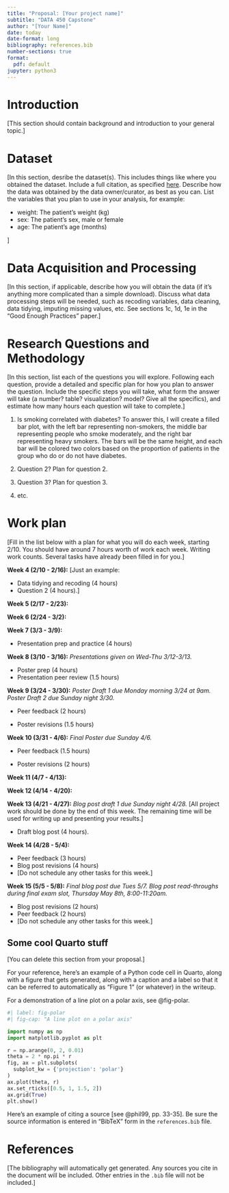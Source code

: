```yaml
---
title: "Proposal: [Your project name]"
subtitle: "DATA 450 Capstone"
author: "[Your Name]"
date: today
date-format: long
bibliography: references.bib
number-sections: true
format:
  pdf: default
jupyter: python3
---
```


# Introduction

[This section should contain background and introduction to your general topic.]

# Dataset

[In this section, desribe the dataset(s). This includes things like where you
obtained the dataset. Include a full citation, as specified 
[here](https://guides.lib.umich.edu/c.php?g=282964&p=3285995). Describe how the
data was obtained by the data owner/curator, as best as you can. List the 
variables that you plan to use in your analysis, for example:

* weight: The patient's weight (kg)
* sex: The patient's sex, male or female
* age: The patient's age (months)

]

# Data Acquisition and Processing

[In this section, if applicable, describe how you will obtain the data (if it's
anything more complicated than a simple download). Discuss what data 
processing steps will be needed, such as recoding variables, data cleaning,
data tidying, imputing missing values, etc. See sections 1c, 1d, 1e in the 
"Good Enough Practices" paper.]

# Research Questions and Methodology

[In this section, list each of the questions you will explore. Following each
question, provide a detailed and specific plan for how you plan to answer the 
question. Include the specific steps you will take, what form the answer will 
take (a number? table? visualization? model? Give all the specifics), and 
estimate how many hours each question will take to complete.]

1. Is smoking correlated with diabetes? To answer this, I will create a filled
bar plot, with the left bar representing non-smokers, the middle bar
representing people who smoke moderately, and the right bar representing heavy
smokers. The bars will be the same height, and each bar will be
colored two colors based on the proportion of patients in the group who do or
do not have diabetes.

2. Question 2? Plan for question 2.

3. Question 3? Plan for question 3.

4. etc.

# Work plan

[Fill in the list below with a plan for what you will do each week, starting 2/10. You should
have around 7 hours worth of work each week. Writing work counts. Several tasks
have already been filled in for you.]

**Week 4 (2/10 - 2/16):** [Just an example: 

* Data tidying and recoding (4 hours)
* Question 2 (4 hours).]

**Week 5 (2/17 - 2/23):**

**Week 6 (2/24 - 3/2):**

**Week 7 (3/3 - 3/9):**

* Presentation prep and practice (4 hours)

**Week 8 (3/10 - 3/16):** *Presentations given on Wed-Thu 3/12-3/13.*

* Poster prep (4 hours)
* Presentation peer review (1.5 hours)

**Week 9 (3/24 - 3/30):** *Poster Draft 1 due Monday morning 3/24 at 9am. Poster Draft 2 due Sunday night 3/30.*

* Peer feedback (2 hours)

* Poster revisions (1.5 hours)

**Week 10 (3/31 - 4/6):** *Final Poster due Sunday 4/6.*

* Peer feedback (1.5 hours)

* Poster revisions (2 hours)

**Week 11 (4/7 - 4/13):**

**Week 12 (4/14 - 4/20):**

**Week 13 (4/21 - 4/27):** *Blog post draft 1 due Sunday night 4/28.*
[All project work should be done by the end of this 
week. The remaining time will be used for writing up and presenting your results.]

* Draft blog post (4 hours).

**Week 14 (4/28 - 5/4):**

* Peer feedback (3 hours)
* Blog post revisions (4 hours)
* [Do not schedule any other tasks for this week.]

**Week 15 (5/5 - 5/8):**  *Final blog post due Tues 5/7. Blog post read-throughs during final exam slot, Thursday May 8th, 8:00-11:20am.*

* Blog post revisions (2 hours)
* Peer feedback (2 hours)
* [Do not schedule any other tasks for this week.]

## Some cool Quarto stuff

[You can delete this section from your proposal.]

For your reference, here's an example of a Python code cell in Quarto,
along with a figure that gets generated, along with a caption and a label
so that it can be referred to automatically as "Figure 1" (or whatever)
in the writeup.

For a demonstration of a line plot on a polar axis, see @fig-polar.

```python
#| label: fig-polar
#| fig-cap: "A line plot on a polar axis"

import numpy as np
import matplotlib.pyplot as plt

r = np.arange(0, 2, 0.01)
theta = 2 * np.pi * r
fig, ax = plt.subplots(
  subplot_kw = {'projection': 'polar'} 
)
ax.plot(theta, r)
ax.set_rticks([0.5, 1, 1.5, 2])
ax.grid(True)
plt.show()
```

Here's an example of citing a source [see @phil99, pp. 33-35]. Be sure the source information is entered in "BibTeX" form in the `references.bib` file.

# References

[The bibliography will automatically get generated. Any sources you
cite in the document will be included. Other entries in the `.bib` file
will not be included.]